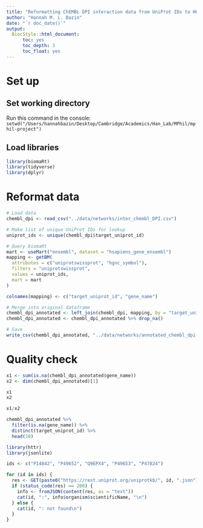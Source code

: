 ```yaml
---
title: "Reformatting ChEMBL DPI interaction data from UniProt IDs to HGNC gene names"
author: "Hannah M. L. Bazin"
date: "`r doc_date()`"
output:
  BiocStyle::html_document:
      toc: yes
      toc_depth: 3
      toc_float: yes
---
```


# Set up

## Set working directory

Run this command in the console: `setwd("/Users/hannahbazin/Desktop/Cambridge/Academics/Han_Lab/MPhil/mphil-project")`

## Load libraries

```r

library(biomaRt)
library(tidyverse)
library(dplyr)

```


# Reformat data

```r

# Load data
chembl_dpi <- read_csv("../data/networks/inter_chembl_DPI.csv")

# Make list of unique UniProt IDs for lookup
uniprot_ids <- unique(chembl_dpi$target_uniprot_id)

# Query biomaRt
mart <- useMart("ensembl", dataset = "hsapiens_gene_ensembl")
mapping <- getBM(
  attributes = c("uniprotswissprot", "hgnc_symbol"),
  filters = "uniprotswissprot",
  values = uniprot_ids,
  mart = mart
)

colnames(mapping) <- c("target_uniprot_id", "gene_name")

# Merge into original dataframe
chembl_dpi_annotated <- left_join(chembl_dpi, mapping, by = "target_uniprot_id")
chembl_dpi_annotated <- chembl_dpi_annotated %>% drop_na()

# Save
write_csv(chembl_dpi_annotated, "../data/networks/annotated_chembl_dpi.csv", col_names = TRUE)

```


# Quality check

```r

x1 <- sum(is.na(chembl_dpi_annotated$gene_name))
x2 <- dim(chembl_dpi_annotated)[1]

x1
x2

x1/x2

chembl_dpi_annotated %>%
  filter(is.na(gene_name)) %>%
  distinct(target_uniprot_id) %>%
  head(10)


```

```r
library(httr)
library(jsonlite)

ids <- c("P14842", "P49652", "Q9EPX4", "P49653", "P47824")

for (id in ids) {
  res <- GET(paste0("https://rest.uniprot.org/uniprotkb/", id, ".json"))
  if (status_code(res) == 200) {
    info <- fromJSON(content(res, as = "text"))
    cat(id, ":", info$organism$scientificName, "\n")
  } else {
    cat(id, ": not found\n")
  }
}

```








